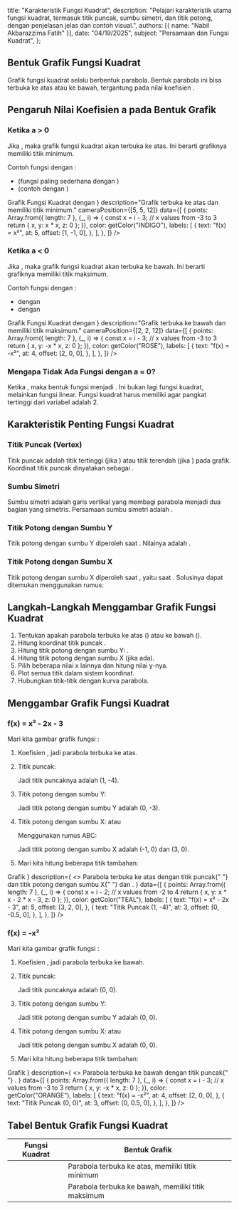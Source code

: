 
  title: "Karakteristik Fungsi Kuadrat",
  description: "Pelajari karakteristik utama fungsi kuadrat, termasuk titik puncak, sumbu simetri, dan titik potong, dengan penjelasan jelas dan contoh visual.",
  authors: [{ name: "Nabil Akbarazzima Fatih" }],
  date: "04/19/2025",
  subject: "Persamaan dan Fungsi Kuadrat",
};

## Bentuk Grafik Fungsi Kuadrat

Grafik fungsi kuadrat selalu berbentuk parabola. Bentuk parabola ini bisa terbuka ke atas atau ke bawah, tergantung pada nilai koefisien <InlineMath math="a" />.

## Pengaruh Nilai Koefisien a pada Bentuk Grafik

### Ketika a > 0

Jika <InlineMath math="a > 0" />, maka grafik fungsi kuadrat akan terbuka ke atas. Ini berarti grafiknya memiliki titik minimum.

Contoh fungsi dengan <InlineMath math="a > 0" />:

- <InlineMath math="f(x) = x^2" /> (fungsi paling sederhana dengan <InlineMath math="a = 1" />
  )
- <InlineMath math="f(x) = 2x^2 + 1" /> (contoh dengan <InlineMath math="a = 2" />
  )

<div className="mt-4">
  <LineEquation
    title={
      <>
        Grafik Fungsi Kuadrat dengan <InlineMath math="a > 0" />
      </>
    }
    description="Grafik terbuka ke atas dan memiliki titik minimum."
    cameraPosition={[5, 5, 12]}
    data={[
      {
        points: Array.from({ length: 7 }, (_, i) => {
          const x = i - 3; // x values from -3 to 3
          return { x, y: x * x, z: 0 };
        }),
        color: getColor("INDIGO"),
        labels: [
          {
            text: "f(x) = x²",
            at: 5,
            offset: [1, -1, 0],
          },
        ],
      },
    ]}
  />
</div>

### Ketika a < 0

Jika <InlineMath math="a < 0" />, maka grafik fungsi kuadrat akan terbuka ke bawah. Ini berarti grafiknya memiliki titik maksimum.

Contoh fungsi dengan <InlineMath math="a < 0" />:

- <InlineMath math="f(x) = -x^2" /> dengan <InlineMath math="a = -1" />
- <InlineMath math="f(x) = -3x^2 - 12x - 15" /> dengan <InlineMath math="a = -3" />

<div className="mt-4">
  <LineEquation
    title={
      <>
        Grafik Fungsi Kuadrat dengan <InlineMath math="a < 0" />
      </>
    }
    description="Grafik terbuka ke bawah dan memiliki titik maksimum."
    cameraPosition={[2, 2, 12]}
    data={[
      {
        points: Array.from({ length: 7 }, (_, i) => {
          const x = i - 3; // x values from -3 to 3
          return { x, y: -x * x, z: 0 };
        }),
        color: getColor("ROSE"),
        labels: [
          {
            text: "f(x) = -x²",
            at: 4,
            offset: [2, 0, 0],
          },
        ],
      },
    ]}
  />
</div>

### Mengapa Tidak Ada Fungsi dengan a = 0?

Ketika <InlineMath math="a = 0" />, maka bentuk fungsi menjadi <InlineMath math="f(x) = bx + c" />. Ini bukan lagi fungsi kuadrat, melainkan fungsi linear. Fungsi kuadrat harus memiliki <InlineMath math="a \neq 0" /> agar pangkat tertinggi dari variabel <InlineMath math="x" /> adalah 2.

## Karakteristik Penting Fungsi Kuadrat

### Titik Puncak (Vertex)

Titik puncak adalah titik tertinggi (jika <InlineMath math="a < 0" />) atau titik terendah (jika <InlineMath math="a > 0" />) pada grafik. Koordinat titik puncak dinyatakan sebagai <InlineMath math="(-\frac{b}{2a}, f(-\frac{b}{2a}))" />.

### Sumbu Simetri

Sumbu simetri adalah garis vertikal yang membagi parabola menjadi dua bagian yang simetris. Persamaan sumbu simetri adalah <InlineMath math="x = -\frac{b}{2a}" />.

### Titik Potong dengan Sumbu Y

Titik potong dengan sumbu Y diperoleh saat <InlineMath math="x = 0" />. Nilainya adalah <InlineMath math="f(0) = c" />.

### Titik Potong dengan Sumbu X

Titik potong dengan sumbu X diperoleh saat <InlineMath math="f(x) = 0" />, yaitu saat <InlineMath math="ax^2 + bx + c = 0" />. Solusinya dapat ditemukan menggunakan rumus:

<BlockMath math="x = \frac{-b \pm \sqrt{b^2 - 4ac}}{2a}" />

## Langkah-Langkah Menggambar Grafik Fungsi Kuadrat

1. Tentukan apakah parabola terbuka ke atas (<InlineMath math="a > 0" />) atau ke bawah (<InlineMath math="a < 0" />).
2. Hitung koordinat titik puncak <InlineMath math="(-\frac{b}{2a}, f(-\frac{b}{2a}))" />.
3. Hitung titik potong dengan sumbu Y: <InlineMath math="(0, c)" />.
4. Hitung titik potong dengan sumbu X (jika ada).
5. Pilih beberapa nilai x lainnya dan hitung nilai y-nya.
6. Plot semua titik dalam sistem koordinat.
7. Hubungkan titik-titik dengan kurva parabola.

## Menggambar Grafik Fungsi Kuadrat

### f(x) = x² - 2x - 3

Mari kita gambar grafik fungsi <InlineMath math="f(x) = x^2 - 2x - 3" />:

1. Koefisien <InlineMath math="a = 1 > 0" />, jadi parabola terbuka ke atas.
2. Titik puncak:

   <div className="flex flex-col gap-4">
     <BlockMath math="x = -\frac{b}{2a} = -\frac{-2}{2 \cdot 1} = 1" />
     <BlockMath math="f(1) = 1^2 - 2 \cdot 1 - 3 = 1 - 2 - 3 = -4" />
   </div>

   Jadi titik puncaknya adalah (1, -4).

3. Titik potong dengan sumbu Y:

   <BlockMath math="f(0) = 0^2 - 2 \cdot 0 - 3 = -3" />

   Jadi titik potong dengan sumbu Y adalah (0, -3).

4. Titik potong dengan sumbu X: <InlineMath math="f(x) = 0" /> atau <InlineMath math="x^2 - 2x - 3 = 0" />

   Menggunakan rumus ABC:

   <div className="flex flex-col gap-4">
     <BlockMath math="x = \frac{-b \pm \sqrt{b^2 - 4ac}}{2a} = \frac{2 \pm \sqrt{4 + 12}}{2} = \frac{2 \pm \sqrt{16}}{2} = \frac{2 \pm 4}{2}" />
     <BlockMath math="x = \frac{2 + 4}{2} = 3 \text{ atau } x = \frac{2 - 4}{2} = -1" />
   </div>

   Jadi titik potong dengan sumbu X adalah (-1, 0) dan (3, 0).

5. Mari kita hitung beberapa titik tambahan:

   <div className="flex flex-col gap-4">
     <BlockMath math="f(-2) = (-2)^2 - 2 \cdot (-2) - 3 = 4 + 4 - 3 = 5" />
     <BlockMath math="f(2) = 2^2 - 2 \cdot 2 - 3 = 4 - 4 - 3 = -3" />
   </div>

<div className="mt-4">
  <LineEquation
    title={
      <>
        Grafik <InlineMath math="f(x) = x^2 - 2x - 3" />
      </>
    }
    description={
      <>
        Parabola terbuka ke atas dengan titik puncak{" "}
        <InlineMath math="(1, -4)" /> dan titik potong dengan sumbu X{" "}
        <InlineMath math="(-1, 0)" /> dan <InlineMath math="(3, 0)" />.
      </>
    }
    data={[
      {
        points: Array.from({ length: 7 }, (_, i) => {
          const x = i - 2; // x values from -2 to 4
          return { x, y: x * x - 2 * x - 3, z: 0 };
        }),
        color: getColor("TEAL"),
        labels: [
          {
            text: "f(x) = x² - 2x - 3",
            at: 5,
            offset: [3, 2, 0],
          },
          {
            text: "Titik Puncak (1, -4)",
            at: 3,
            offset: [0, -0.5, 0],
          },
        ],
      },
    ]}
  />
</div>

### f(x) = -x²

Mari kita gambar grafik fungsi <InlineMath math="f(x) = -x^2" />:

1. Koefisien <InlineMath math="a = -1 < 0" />, jadi parabola terbuka ke bawah.
2. Titik puncak:

   <div className="flex flex-col gap-4">
     <BlockMath math="x = -\frac{b}{2a} = -\frac{0}{2 \cdot (-1)} = 0" />
     <BlockMath math="f(0) = -(0)^2 = 0" />
   </div>

   Jadi titik puncaknya adalah (0, 0).

3. Titik potong dengan sumbu Y:

   <BlockMath math="f(0) = 0" />

   Jadi titik potong dengan sumbu Y adalah (0, 0).

4. Titik potong dengan sumbu X: <InlineMath math="f(x) = 0" /> atau <InlineMath math="-x^2 = 0" />

   <div className="flex flex-col gap-4">
     <BlockMath math="x^2 = 0" />
     <BlockMath math="x = 0" />
   </div>

   Jadi titik potong dengan sumbu X adalah (0, 0).

5. Mari kita hitung beberapa titik tambahan:

   <div className="flex flex-col gap-4">
     <BlockMath math="f(-2) = -((-2)^2) = -4" />
     <BlockMath math="f(-1) = -((-1)^2) = -1" />
     <BlockMath math="f(1) = -(1^2) = -1" />
     <BlockMath math="f(2) = -(2^2) = -4" />
   </div>

<div className="mt-4">
  <LineEquation
    title={
      <>
        Grafik <InlineMath math="f(x) = -x^2" />
      </>
    }
    description={
      <>
        Parabola terbuka ke bawah dengan titik puncak{" "}
        <InlineMath math="(0, 0)" />.
      </>
    }
    data={[
      {
        points: Array.from({ length: 7 }, (_, i) => {
          const x = i - 3; // x values from -3 to 3
          return { x, y: -x * x, z: 0 };
        }),
        color: getColor("ORANGE"),
        labels: [
          {
            text: "f(x) = -x²",
            at: 4,
            offset: [2, 0, 0],
          },
          {
            text: "Titik Puncak (0, 0)",
            at: 3,
            offset: [0, 0.5, 0],
          },
        ],
      },
    ]}
  />
</div>

## Tabel Bentuk Grafik Fungsi Kuadrat

| Fungsi Kuadrat              | Bentuk Grafik                                      |
| --------------------------- | -------------------------------------------------- |
| <InlineMath math="a > 0" /> | Parabola terbuka ke atas, memiliki titik minimum   |
| <InlineMath math="a < 0" /> | Parabola terbuka ke bawah, memiliki titik maksimum |
